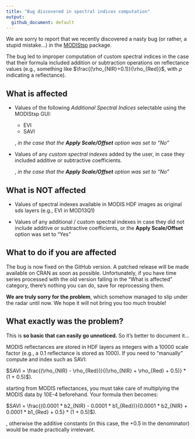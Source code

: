 ```yaml
---
title: "Bug discovered in spectral indices computation"
output: 
  github_document: default
---
```


We are sorry to report that we recently discovered a nasty bug (or rather, a stupid mistake...) in the [MODIStsp](https://github.com/ropensci/MODIStsp) package.

The bug led to improper computation of custom spectral indices in the case that their formula included addition or subtraction operations on reflectance values (e.g., something like $\frac{(\rho_{NIR}+0.1)}{\rho_{Red}}$, with $\rho$ indicating a reflectance).

## What is affected

* Values of the following *Additional Spectral Indices* selectable using the MODIStsp GUI:

  - EVI
  - SAVI
  
  , *in the case that the **Apply Scale/Offset** option was set to "No"*
  
* Values of any *custom spectral indexes* added by the user, in case they included additive or subtractive coefficients. 

  , *in the case that the **Apply Scale/Offset** option was set to "No"*

## What is NOT affected  

* Values of spectral indexes available in MODIS HDF images as original sds layers (e.g., EVI in MOD13Q1)
  
* Values of any additional / custom spectral indexes in case they did not include additive or 
subtractive coefficients, or the **Apply Scale/Offset** option was set to "Yes"


## What to do if you are affected 

The bug is now fixed on the GitHub version. A patched release will be made available on CRAN as soon as possible. 
Unfortunately, if you have time series processed with the old version falling in the "What is affected" category, there's nothing you can do, save for reprocessing them. 

**We are truly sorry for the problem**, which somehow managed to slip under the radar until now. 
We hope it will not bring you too much trouble!

## What exactly was the problem? 

This is **so basic that can easily go unnoticed.** So it's better to document it...

MODIS reflectances are stored in HDF layers as integers with a 10000 scale factor (e.g., a 0.1 reflectance is stored as 1000). If you need to "manually" compute and index such as SAVI: 

$SAVI = \frac{(\rho_{NIR} - \rho_{Red})}{(\rho_{NIR} + \rho_{Red} + 0.5)} * (1 + 0.5)$).

starting from MODIS reflectances, you must take care of multiplying the MODIS data by 10E-4 beforehand. Your formula then becomes: 

$SAVI = \frac{(0.0001 * b2_{NIR} - 0.0001 * b1_{Red})}{0.0001 * b2_{NIR}  + 0.0001 * b1_{Red} + 0.5} * (1 + 0.5)$).

, otherwise the additive constants (in this case, the $+ 0.5$ in the denominator) would be made practically irrelevant.
